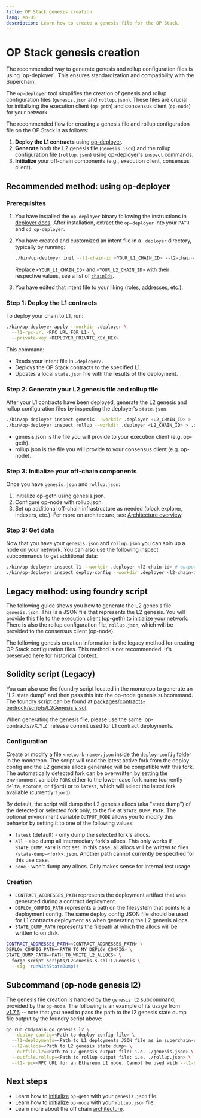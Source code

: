 ```yaml
---
title: OP Stack genesis creation
lang: en-US
description: Learn how to create a genesis file for the OP Stack.
---
```



# OP Stack genesis creation

<Callout type="info">
  The recommended way to generate genesis and rollup configuration files is using `op-deployer`.
  This ensures standardization and compatibility with the Superchain.
</Callout>

The `op-deployer` tool simplifies the creation of genesis and rollup configuration files (`genesis.json` and `rollup.json`).
These files are crucial for initializing the execution client (`op-geth`) and consensus client (`op-node`) for your network.

The recommended flow for creating a genesis file and rollup configuration file on the OP Stack is as follows:

1.  **Deploy the L1 contracts** using [op-deployer](/builders/chain-operators/tools/op-deployer).
2.  **Generate** both the L2 genesis file (`genesis.json`) and the rollup configuration file (`rollup.json`) using op-deployer's `inspect` commands.
3.  **Initialize** your off-chain components (e.g., execution client, consensus client).

## Recommended method: using op-deployer

### Prerequisites

1.  You have installed the `op-deployer` binary following the instructions in [deployer docs](/builders/chain-operators/tools/op-deployer#installation).
    After installation, extract the `op-deployer` into your `PATH` and `cd op-deployer`.

2.  You have created and customized an intent file in a `.deployer` directory, typically by running:

    ```bash
    ./bin/op-deployer init --l1-chain-id <YOUR_L1_CHAIN_ID> --l2-chain-ids <YOUR_L2_CHAIN_ID> --workdir .deployer
    ```

    Replace `<YOUR_L1_CHAIN_ID>` and `<YOUR_L2_CHAIN_ID>` with their respective values, see a list of [`chainIds`](https://chainid.network/).

3.  You have edited that intent file to your liking (roles, addresses, etc.).

### Step 1: Deploy the L1 contracts

To deploy your chain to L1, run:

```bash
./bin/op-deployer apply --workdir .deployer \
  --l1-rpc-url <RPC_URL_FOR_L1> \
  --private-key <DEPLOYER_PRIVATE_KEY_HEX>
```

This command:

*   Reads your intent file in `.deployer/.`
*   Deploys the OP Stack contracts to the specified L1.
*   Updates a local `state.json` file with the results of the deployment.

### Step 2: Generate your L2 genesis file and rollup file

After your L1 contracts have been deployed, generate the L2 genesis and rollup configuration files by inspecting the deployer's `state.json.`

```bash
./bin/op-deployer inspect genesis --workdir .deployer <L2_CHAIN_ID> > .deployer/genesis.json
./bin/op-deployer inspect rollup --workdir .deployer <L2_CHAIN_ID> > .deployer/rollup.json
```

*   genesis.json is the file you will provide to your execution client (e.g. op-geth).
*   rollup.json is the file you will provide to your consensus client (e.g. op-node).

### Step 3: Initialize your off-chain components

Once you have `genesis.json` and `rollup.json`:

1.  Initialize op-geth using genesis.json.
2.  Configure op-node with rollup.json.
3.  Set up additional off-chain infrastructure as needed (block explorer, indexers, etc.). For more on architecture, see [Architecture overview](/builders/chain-operators/architecture).

### Step 3: Get data

Now that you have your `genesis.json` and `rollup.json` you can spin up a node on your network.
You can also use the following inspect subcommands to get additional data:

```bash
./bin/op-deployer inspect l1 --workdir .deployer <l2-chain-id> # outputs all L1 contract addresses for an L2 chain
./bin/op-deployer inspect deploy-config --workdir .deployer <l2-chain-id> # outputs the deploy config for an L2 chain
```

## Legacy method: using foundry script

The following guide shows you how to generate the L2 genesis file `genesis.json`. This is a JSON
file that represents the L2 genesis. You will provide this file to the
execution client (op-geth) to initialize your network. There is also the rollup configuration file, `rollup.json`, which will be
provided to the consensus client (op-node).

<Callout type="warning">
  The following genesis creation information is the legacy method for creating OP Stack configuration files.
  This method is not recommended. It's preserved here for historical context.
</Callout>


## Solidity script (Legacy)

You can also use the foundry script
located in the monorepo to generate an "L2 state dump" and then pass this into the op-node genesis subcommand.
The foundry script can be found at
[packages/contracts-bedrock/scripts/L2Genesis.s.sol](https://github.com/ethereum-optimism/optimism/blob/develop/packages/contracts-bedrock/scripts/L2Genesis.s.sol).

<Callout type="info">
When generating the genesis file, please use the same `op-contracts/vX.Y.Z` release commit used for L1 contract deployments.
</Callout>

### Configuration

Create or modify a file `<network-name>.json` inside the `deploy-config`
folder in the monorepo. The script will read the latest active fork from the
deploy config and the L2 genesis allocs generated will be compatible with this
fork. The automatically detected fork can be overwritten by setting the
environment variable `FORK` either to the lower-case fork name (currently
`delta`, `ecotone`, or `fjord`) or to `latest`, which will select the latest fork
available (currently `fjord`).

By default, the script will dump the L2 genesis allocs (aka "state dump") of the detected or
selected fork only, to the file at `STATE_DUMP_PATH`. The optional environment
variable `OUTPUT_MODE` allows you to modify this behavior by setting it to one of
the following values:

*   `latest` (default) - only dump the selected fork's allocs.
*   `all` - also dump all intermediary fork's allocs. This only works if
    `STATE_DUMP_PATH` is not set. In this case, all allocs will be written to files
    `/state-dump-<fork>.json`. Another path cannot currently be specified for this
    use case.
*   `none` - won't dump any allocs. Only makes sense for internal test usage.

### Creation

*   `CONTRACT_ADDRESSES_PATH` represents the deployment artifact that was
    generated during a contract deployment.
*   `DEPLOY_CONFIG_PATH` represents a path on the filesystem that points to a
    deployment config. The same deploy config JSON file should be used for L1 contracts
    deployment as when generating the L2 genesis allocs.
*   `STATE_DUMP_PATH` represents the filepath at which the allocs will be
    written to on disk.

```bash
CONTRACT_ADDRESSES_PATH=<CONTRACT_ADDRESSES_PATH> \
DEPLOY_CONFIG_PATH=<PATH_TO_MY_DEPLOY_CONFIG> \
STATE_DUMP_PATH=<PATH_TO_WRITE_L2_ALLOCS> \
  forge script scripts/L2Genesis.s.sol:L2Genesis \
  --sig 'runWithStateDump()'
````

## Subcommand (op-node genesis l2)

The genesis file creation is handled by the `genesis l2`
subcommand, provided by the `op-node`. The following is an example of its usage
from [v1.7.6](https://github.com/ethereum-optimism/optimism/releases/tag/v1.7.6) --
note that you need to pass the path to the l2 genesis state dump file output by
the foundry script above:

```bash
go run cmd/main.go genesis l2 \
  --deploy-config=<Path to deploy config file> \
  --l1-deployments=<Path to L1 deployments JSON file as in superchain-registry> \
  --l2-allocs=<Path to L2 genesis state dump> \
  --outfile.l2=<Path to L2 genesis output file: i.e. ./genesis.json> \
  --outfile.rollup=<Path to rollup output file: i.e. ./rollup.json> \
  --l1-rpc=<RPC URL for an Ethereum L1 node. Cannot be used with --l1-starting-block>>
```

## Next steps

*   Learn how to [initialize](/builders/node-operators/configuration/base-config#initialization-via-genesis-file)
    `op-geth` with your `genesis.json` file.
*   Learn how to [initialize](https://docs.optimism.io/builders/node-operators/configuration/base-config#configuring-op-node) `op-node` with your `rollup.json` file.
*   Learn more about the off chain [architecture](/builders/chain-operators/architecture).
